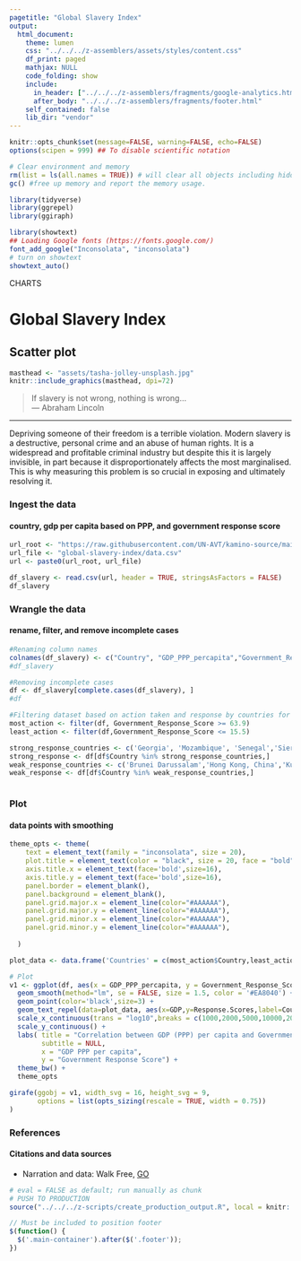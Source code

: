 ```yaml
---
pagetitle: "Global Slavery Index"
output:
  html_document:
    theme: lumen
    css: "../../../z-assemblers/assets/styles/content.css"
    df_print: paged
    mathjax: NULL
    code_folding: show
    include:
      in_header: ["../../../z-assemblers/fragments/google-analytics.html", "../../../z-assemblers/fragments/header.html"]
      after_body: "../../../z-assemblers/fragments/footer.html"
    self_contained: false
    lib_dir: "vendor"
---
```



```r

knitr::opts_chunk$set(message=FALSE, warning=FALSE, echo=FALSE)
options(scipen = 999) ## To disable scientific notation

# Clear environment and memory
rm(list = ls(all.names = TRUE)) # will clear all objects including hidden objects.
gc() #free up memory and report the memory usage.

library(tidyverse)
library(ggrepel)
library(ggiraph)

library(showtext)
## Loading Google fonts (https://fonts.google.com/)
font_add_google("Inconsolata", "inconsolata")
# turn on showtext
showtext_auto()

```

<div class="activity">
CHARTS  
</div>

# Global Slavery Index
## Scatter plot


```r

masthead <- "assets/tasha-jolley-unsplash.jpg"
knitr::include_graphics(masthead, dpi=72)

```


> If slavery is not wrong, nothing is wrong...\
--- Abraham Lincoln\

***

Depriving someone of their freedom is a terrible violation. Modern slavery is a destructive, personal crime and an abuse of human rights. It is a widespread and profitable criminal industry but despite this it is largely invisible, in part because it disproportionately affects the most marginalised. This is why measuring this problem is so crucial in exposing and ultimately resolving it. 


### Ingest the data
#### country, gdp per capita based on PPP, and government response score

```r

url_root <- "https://raw.githubusercontent.com/UN-AVT/kamino-source/main/sources/0-shared/data/"
url_file <- "global-slavery-index/data.csv"
url <- paste0(url_root, url_file)

df_slavery <- read.csv(url, header = TRUE, stringsAsFactors = FALSE)
df_slavery

```


### Wrangle the data
#### rename, filter, and remove incomplete cases


```r

#Renaming column names
colnames(df_slavery) <- c("Country", "GDP_PPP_percapita","Government_Response_Score")
#df_slavery

#Removing incomplete cases
df <- df_slavery[complete.cases(df_slavery), ]
#df

#Filtering dataset based on action taken and response by countries for plot
most_action <- filter(df, Government_Response_Score >= 63.9)
least_action <- filter(df,Government_Response_Score <= 15.5)

strong_response_countries <- c('Georgia', 'Mozambique', 'Senegal','Sierra Leone','Moldova')
strong_response <- df[df$Country %in% strong_response_countries,]
weak_response_countries <- c('Brunei Darussalam','Hong Kong, China','Kuwait','Qatar','Singapore')
weak_response <- df[df$Country %in% weak_response_countries,]



```


### Plot
#### data points with smoothing



```r

theme_opts <- theme(
    text = element_text(family = "inconsolata", size = 20), 
    plot.title = element_text(color = "black", size = 20, face = "bold"),
    axis.title.x = element_text(face='bold',size=16),
    axis.title.y = element_text(face='bold',size=16),
    panel.border = element_blank(),
    panel.background = element_blank(),
    panel.grid.major.x = element_line(color="#AAAAAA"),
    panel.grid.major.y = element_line(color="#AAAAAA"),
    panel.grid.minor.x = element_line(color="#AAAAAA"),
    panel.grid.minor.y = element_line(color="#AAAAAA"),
    
  )

plot_data <- data.frame('Countries' = c(most_action$Country,least_action$Country,strong_response_countries,weak_response_countries),'Response Scores' = c(most_action$Government_Response_Score,least_action$Government_Response_Score,strong_response$Government_Response_Score,weak_response$Government_Response_Score),'GDP' = c(most_action$GDP_PPP_percapita,least_action$GDP_PPP_percapita,strong_response$GDP_PPP_percapita,weak_response$GDP_PPP_percapita))

# Plot
v1 <- ggplot(df, aes(x = GDP_PPP_percapita, y = Government_Response_Score)) + 
  geom_smooth(method="lm", se = FALSE, size = 1.5, color = '#EA8040') +  
  geom_point(color='black',size=3) +
  geom_text_repel(data=plot_data, aes(x=GDP,y=Response.Scores,label=Countries)) + 
  scale_x_continuous(trans = "log10",breaks = c(1000,2000,5000,10000,20000,50000),labels=c(1000,2000,5000,10000,20000,50000)) +
  scale_y_continuous() +
  labs( title = "Correlation between GDP (PPP) per capita and Government Responses Index",
        subtitle = NULL,
        x = "GDP PPP per capita",
        y = "Government Response Score") +
  theme_bw() +
  theme_opts

girafe(ggobj = v1, width_svg = 16, height_svg = 9,
       options = list(opts_sizing(rescale = TRUE, width = 0.75))
)

```



### References
#### Citations and data sources

* Narration and data: Walk Free, [GO](https://www.globalslaveryindex.org/){target="_blank"}


```r

# eval = FALSE as default; run manually as chunk
# PUSH TO PRODUCTION
source("../../../z-scripts/create_production_output.R", local = knitr::knit_global())

```


```js

// Must be included to position footer
$(function() {
  $('.main-container').after($('.footer'));
})

```

